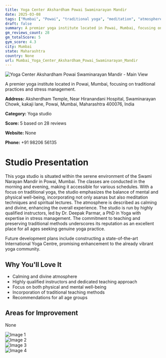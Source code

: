 ```yaml
---
title: Yoga Center Akshardham Powai Swaminarayan Mandir
date: 2025-03-08
tags: ["Mumbai", "Powai", "traditional yoga", "meditation", "atmosphere", "infrastructure", "Mumbai"]  
draft: false
summary: A premier yoga institute located in Powai, Mumbai, focusing on traditional practices and stress management.
gm_reviews_count: 28
gm_totalScore: 5
gym_score: 4.3
city: Mumbai
state: Maharashtra
country: None
url: Mumbai_Yoga_Center_Akshardham_Powai_Swaminarayan_Mandir
---
```


<div className="aspect-[16/9] relative my-8">
  <img 
    src="https://lh3.googleusercontent.com/p/AF1QipNg_4rGF-WJflhMF6nHPIwah7S2-aiZ9heq-mAh=w1920-h1080-k-no"
    alt="Yoga Center Akshardham Powai Swaminarayan Mandir - Main View"
    className="object-cover absolute inset-0 w-full h-full rounded-lg"
  />
</div>

A premier yoga institute located in Powai, Mumbai, focusing on traditional practices and stress management.

**Address:** Aksherdham Temple, Near Hiranandani Hospital, Swaminarayan Chowk, kakaji lane, Powai, Mumbai, Maharashtra 400076, India

**Category:** Yoga studio

**Score:** 5 based on 28 reviews

**Website:** None

**Phone:** +91 98206 56135

# Studio Presentation

This yoga studio is situated within the serene environment of the Swami Narayan Mandir in Powai, Mumbai. The classes are conducted in the morning and evening, making it accessible for various schedules. With a focus on traditional yoga, the studio emphasizes the balance of mental and physical well-being, incorporating not only asanas but also meditation techniques and spiritual lectures. The atmosphere is described as calming and divine, enhancing the overall experience. The studio is run by highly qualified instructors, led by Dr. Deepak Parmar, a PhD in Yoga with expertise in stress management. The commitment to teaching and preserving traditional methods underscores its reputation as an excellent place for all ages seeking genuine yoga practice.

Future development plans include constructing a state-of-the-art International Yoga Centre, promising enhancement to the already vibrant yoga community.

## Why You'll Love It

- Calming and divine atmosphere
- Highly qualified instructors and dedicated teaching approach
- Focus on both physical and mental well-being
- Incorporation of traditional teaching methods
- Recommendations for all age groups

## Areas for Improvement

None

<div className="grid grid-cols-1 xl:grid-cols-2 gap-4 my-8">
<div className="aspect-[4/3] relative"><img src="https://lh5.googleusercontent.com/p/AF1QipPHJzbcNzpe5ds2nV7sADkGKhLy8LGkTVhO0nEr=w1920-h1080-k-no" alt="Image 1" className="object-cover absolute inset-0 w-full h-full rounded-lg" /></div>
<div className="aspect-[4/3] relative"><img src="https://lh5.googleusercontent.com/p/AF1QipNnqs0BEATj5-J9gOkKYOUSVLyqI_NT5H4va8mk=w1920-h1080-k-no" alt="Image 2" className="object-cover absolute inset-0 w-full h-full rounded-lg" /></div>
<div className="aspect-[4/3] relative"><img src="https://lh5.googleusercontent.com/p/AF1QipO162vFoVKREF7jix3IM01zECSFtbNh_Hn-cjTy=w1920-h1080-k-no" alt="Image 3" className="object-cover absolute inset-0 w-full h-full rounded-lg" /></div>
<div className="aspect-[4/3] relative"><img src="https://lh5.googleusercontent.com/p/AF1QipM5Y-DxSZxLD4Lx9_uFKqWNmRDpwppS74saqCI1=w1920-h1080-k-no" alt="Image 4" className="object-cover absolute inset-0 w-full h-full rounded-lg" /></div>
</div>